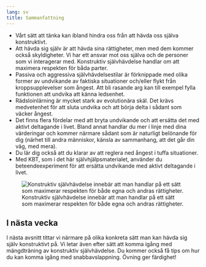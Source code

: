 ```yaml
---
lang: sv
title: Sammanfattning
---
```


-   Vårt sätt att tänka kan ibland hindra oss från att hävda oss själva
    konstruktivt.
-   Att hävda sig själv är att hävda sina rättigheter, men med dem
    kommer också skyldigheter. Vi har ett ansvar mot oss själva och de
    personer som vi interagerar med. Konstruktiv självhävdelse handlar
    om att maximera respekten för båda parter.
-   Passiva och aggressiva självhävdelsestilar är förknippade med olika
    former av undvikande av faktiska situationer och/eller flykt från
    kroppsupplevelser som ångest. Att bli rasande arg kan till exempel
    fylla funktionen att undvika att känna ledsenhet.
-   Rädsloinlärning är mycket stark av evolutionära skäl. Det krävs
    medvetenhet för att sluta undvika och att börja delta i sådant som
    väcker ångest.
-   Det finns flera fördelar med att bryta undvikande och att ersätta
    det med aktivt deltagande i livet. Bland annat handlar du mer i
    linje med dina värderingar och kommer närmare sådant som är
    naturligt belönande för dig (närhet till andra människor, känsla av
    sammanhang, att det går din väg, med mera).
-   Du lär dig också att du klarar av att reglera ned ångest i tuffa
    situationer.
-   Med KBT, som i det här självhjälpsmaterialet, använder
    du beteendeexperiment för att ersätta undvikande med aktivt
    deltagande i livet.

![Konstruktiv självhävdelse innebär att man handlar på ett sätt som maximerar respekten för både egna och andras rättigheter.](/sites/respekt/media/image/canvas-konstruktiv-slinga-X.svg)

::: {.callout-note}
## I nästa vecka

I nästa avsnitt tittar vi närmare på olika konkreta sätt man kan hävda sig själv konstruktivt på. Vi letar även efter sätt att komma igång med mängdträning av konstruktiv självhävdelse. Du kommer också få tips om hur du kan komma igång med snabbavslappning. Övning ger färdighet!
:::
